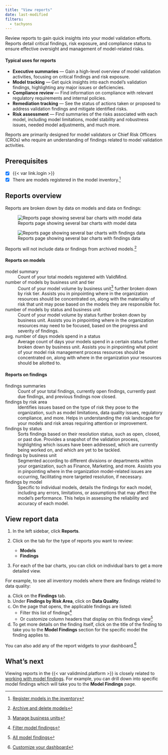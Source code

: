 ```yaml
---
title: "View reports"
date: last-modified
filters:
  - tachyons
---
```


Review reports to gain quick insights into your model validation efforts. Reports detail critical findings, risk exposure, and compliance status to ensure effective oversight and management of model-related risks. 

#### Typical uses for reports

- **Executive summaries** — Gain a high-level overview of model validation activities, focusing on critical findings and risk exposure.
- **Model tracking** — Get quick insights into each model's validation findings, highlighting any major issues or deficiencies.
- **Compliance review** — Find information on compliance with relevant regulatory requirements and internal policies.
- **Remediation tracking** — See the status of actions taken or proposed to address validation findings and mitigate identified risks.
- **Risk assessment** — Find summaries of the risks associated with each model, including model limitations, model stability and robustness issues, needed model adjustments, and much more.

Reports are primarily designed for model validators or Chief Risk Officers (CROs) who require an understanding of findings related to model validation activities.

::: {.prereq}

## Prerequisites

- [x] {{< var link.login >}}
- [x] There are models registered in the model inventory.[^1]

:::

## Reports overview

Reports are broken down by data on models and data on findings: 

:::: {.flex .flex-wrap .justify-around}

::: {.w-50-ns}

![Reports page showing several bar charts with model data](reports-models.png){fig-alt="Screenshot of the Reports page that shows several bar charts with model data"}

:::

::: {.w-50-ns}

![Reports page showing several bar charts with findings data](reports-findings.png){fig-alt="Screenshot of the Reports page that shows several bar charts with findings data"}

:::

::::

::: {.callout}
Reports will not include data or findings from archived models.[^2]
:::

#### Reports on models

model summary
: Count of your total models registered with ValidMind.

number of models by business unit and tier
: Count of your model volume by business unit[^3] further broken down by risk tier. Assists you in pinpointing where in the organization resources should be concentrated on, along with the materiality of risk that unit may pose based on the models they are responsible for. 

number of models by status and business unit
: Count of your model volume by status further broken down by business unit. Assists you in pinpointing where in the organization resources may need to be focused, based on the progress and severity of findings. 

avg. number of days models spend in a status
: Average count of days your models spend in a certain status further broken down by business unit. Assists you in pinpointing what point of your model risk management process resources should be concentrated on, along with where in the organization your resources should be allotted to. 

#### Reports on findings

findings summaries
: Count of your total findings, currently open findings, currently past due findings, and previous findings now closed.

findings by risk area
: Identifies issues based on the type of risk they pose to the organization, such as model limitations, data quality issues, regulatory compliance, and more. Helps in understanding the risk landscape for your models and risk areas requiring attention or improvement.

findings by status
: Sorts findings based on their resolution status, such as open, closed, or past due. Provides a snapshot of the validation process, highlighting which issues have been addressed, which are currently being worked on, and which are yet to be tackled.

findings by business unit
: Segmented according to different divisions or departments within your organization, such as Finance, Marketing, and more. Assists you in pinpointing where in the organization model-related issues are occurring, facilitating more targeted resolution, if necessary.

findings by model
: Specific to individual models, details the findings for each model, including any errors, limitations, or assumptions that may affect the model's performance. This helps in assessing the reliability and accuracy of each model.

## View report data

1. In the left sidebar, click **Reports**.

2. Click on the tab for the type of reports you want to review:

   - **Models**
   - **Findings**

3. For each of the bar charts, you can click on individual bars to get a more detailed view.

For example, to see all inventory models where there are findings related to data quality:

   a. Click on the **Findings** tab. 
   b. Under **Findings by Risk Area**, click on **Data Quality**.
   c. On the page that opens, the applicable findings are listed:
      - Filter this list of findings[^4] 
      - Or customize column headers that display on this findings view[^5]
   d. To get more details on the finding itself, click on the title of the finding to take you to the **Model Findings** section for the specific model the finding applies to.

::: {.callout}
You can also add any of the report widgets to your dashboard.[^6]
:::

## What's next

Viewing reports in the {{< var validmind.platform >}} is closely related to [working with model findings](working-with-model-findings.qmd). For example, you can drill down into specific model findings which will take you to the **Model Findings** page.


<!-- FOOTNOTES -->

[^1]: [Register models in the inventory](/guide/model-inventory/register-models-in-inventory.qmd)

[^2]: [Archive and delete models](/guide/model-inventory/archive-delete-models.qmd)

[^3]: [Manage business units](/guide/configuration/set-up-your-organization.qmd#manage-business-units)

[^4]: [Filter model findings](/guide/model-validation/view-filter-model-findings.qmd#all-model-findings)

[^5]: [All model findings](/guide/model-validation/view-filter-model-findings.qmd#all-model-findings)

[^6]: [Customize your dashboard](/guide/configuration/customize-your-dashboard.qmd)
